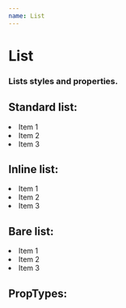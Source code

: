 ```yaml
---
name: List
---
```




# List
### Lists styles and properties.

## Standard list:
<Playground>
	<List>
		<li>Item 1</li>
		<li>Item 2</li>
		<li>Item 3</li>
	</List>
</Playground>

## Inline list:

<Playground>
	<List inline>
		<li>Item 1</li>
		<li>Item 2</li>
		<li>Item 3</li>
	</List>
</Playground>

## Bare list:

<Playground>
	<List bare>
		<li>Item 1</li>
		<li>Item 2</li>
		<li>Item 3</li>
	</List>
</Playground>

## PropTypes:

<PropsTable of={List} />
